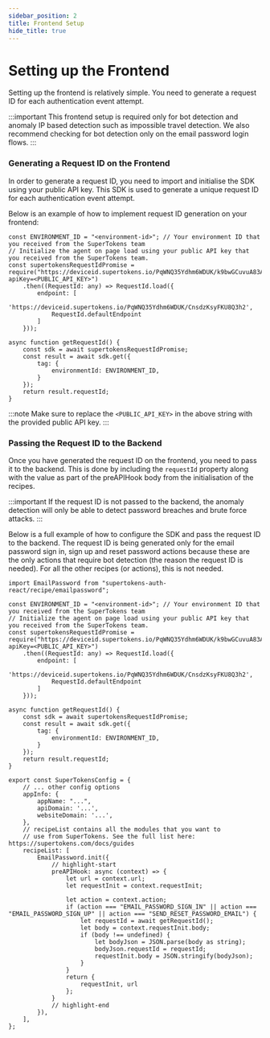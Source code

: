 ```yaml
---
sidebar_position: 2
title: Frontend Setup
hide_title: true
---
```


# Setting up the Frontend

Setting up the frontend is relatively simple. You need to generate a request ID for each authentication event attempt. 

:::important
This frontend setup is required only for bot detection and anomaly IP based detection such as impossible travel detection. We also recommend checking for bot detection only on the email password login flows. 
:::

### Generating a Request ID on the Frontend

In order to generate a request ID, you need to import and initialise the SDK using your public API key. This SDK is used to generate a unique request ID for each authentication event attempt.

Below is an example of how to implement request ID generation on your frontend:


```tsx
const ENVIRONMENT_ID = "<environment-id>"; // Your environment ID that you received from the SuperTokens team
// Initialize the agent on page load using your public API key that you received from the SuperTokens team.
const supertokensRequestIdPromise = require("https://deviceid.supertokens.io/PqWNQ35Ydhm6WDUK/k9bwGCuvuA83Ad6s?apiKey=<PUBLIC_API_KEY>")
    .then((RequestId: any) => RequestId.load({
        endpoint: [
            'https://deviceid.supertokens.io/PqWNQ35Ydhm6WDUK/CnsdzKsyFKU8Q3h2',
            RequestId.defaultEndpoint
        ]
    }));

async function getRequestId() {
    const sdk = await supertokensRequestIdPromise;
    const result = await sdk.get({
        tag: {
            environmentId: ENVIRONMENT_ID,
        }
    });
    return result.requestId;
}
```

:::note
Make sure to replace the `<PUBLIC_API_KEY>` in the above string with the provided public API key.
:::

### Passing the Request ID to the Backend

Once you have generated the request ID on the frontend, you need to pass it to the backend. This is done by including the `requestId` property along with the value as part of the preAPIHook body from the initialisation of the recipes.

:::important
If the request ID is not passed to the backend, the anomaly detection will only be able to detect password breaches and brute force attacks.
:::

Below is a full example of how to configure the SDK and pass the request ID to the backend. The request ID is being generated only for the email password sign in, sign up and reset password actions because these are the only actions that require bot detection (the reason the request ID is needed). For all the other recipes (or actions), this is not needed.
```tsx
import EmailPassword from "supertokens-auth-react/recipe/emailpassword";

const ENVIRONMENT_ID = "<environment-id>"; // Your environment ID that you received from the SuperTokens team
// Initialize the agent on page load using your public API key that you received from the SuperTokens team.
const supertokensRequestIdPromise = require("https://deviceid.supertokens.io/PqWNQ35Ydhm6WDUK/k9bwGCuvuA83Ad6s?apiKey=<PUBLIC_API_KEY>")
    .then((RequestId: any) => RequestId.load({
        endpoint: [
            'https://deviceid.supertokens.io/PqWNQ35Ydhm6WDUK/CnsdzKsyFKU8Q3h2',
            RequestId.defaultEndpoint
        ]
    }));

async function getRequestId() {
    const sdk = await supertokensRequestIdPromise;
    const result = await sdk.get({
        tag: {
            environmentId: ENVIRONMENT_ID,
        }
    });
    return result.requestId;
}

export const SuperTokensConfig = {
    // ... other config options
    appInfo: {
        appName: "...",
        apiDomain: '...',
        websiteDomain: '...',
    },
    // recipeList contains all the modules that you want to
    // use from SuperTokens. See the full list here: https://supertokens.com/docs/guides
    recipeList: [
        EmailPassword.init({
            // highlight-start
            preAPIHook: async (context) => {
                let url = context.url;
                let requestInit = context.requestInit;

                let action = context.action;
                if (action === "EMAIL_PASSWORD_SIGN_IN" || action === "EMAIL_PASSWORD_SIGN_UP" || action === "SEND_RESET_PASSWORD_EMAIL") {
                    let requestId = await getRequestId();
                    let body = context.requestInit.body;
                    if (body !== undefined) {
                        let bodyJson = JSON.parse(body as string);
                        bodyJson.requestId = requestId;
                        requestInit.body = JSON.stringify(bodyJson);
                    }
                }
                return {
                    requestInit, url
                };
            }
            // highlight-end
        }),
    ],
};
```